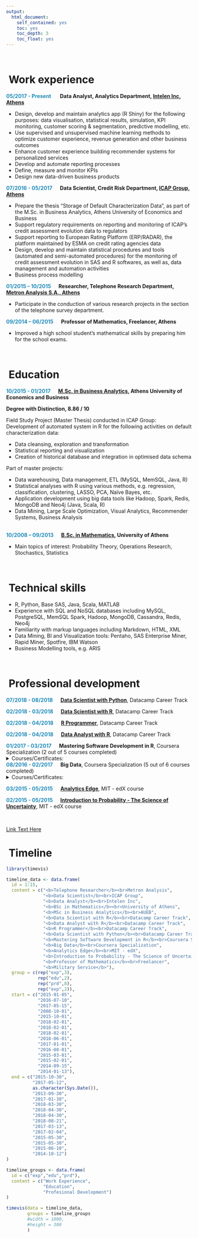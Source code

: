```yaml
---
output:
  html_document:
    self_contained: yes
    toc: yes
    toc_depth: 3
    toc_float: yes
---
```


<br>

# <i class="fa fa-briefcase"></i>&nbsp;Work experience

<font color="#218cba"><b>05/2017 - Present</font> &emsp;&nbsp; Data Analyst, Analytics Department,
[Intelen Inc, Athens](https://intelen.com/us/)</b>

* Design, develop and maintain analytics app (R Shiny) for the following purposes: 
data visualisation, statistical results, simulation, KPI monitoring, customer scoring & segmentation, predictive modelling, etc.
* Use supervised and unsupervised machine learning methods to optimize customer experience, revenue generation and other business outcomes
* Enhance customer experience building recommender systems for personalized services
* Develop and automate reporting processes
* Define, measure and monitor KPIs
* Design new data-driven business products

<font color="#218cba"><b>07/2016 - 05/2017</font> &emsp; Data Scientist, Credit Risk Department, [ICAP Group, Athens](https://www.icap.gr/)</b>

* Prepare the thesis "Storage of Default Characterization Data", as part of the M.Sc. in Business Analytics, Athens University of Economics and Business  
* Support regulatory requirements on reporting and monitoring of ICAP's credit assessment evolution data to regulators
* Support reporting to European Rating Platform (ERP/RADAR), the platform maintained by ESMA on credit rating agencies data
* Design, develop and maintain statistical procedures and tools (automated and semi-automated procedures) for the monitoring of credit assessment evolution in SAS and R softwares, as well as, data management and automation activities
* Business process modelling

<font color="#218cba"><b>01/2015 – 10/2015</font> &emsp; Researcher, Telephone Research Department, [Metron Analysis S.A., Athens](https://www.metronanalysis.gr/)</b> 

* Participate in the conduction of various research projects in the section of the telephone survey department.<br> 


<font color="#218cba"><b>09/2014 – 06/2015</font> &emsp; Professor of Mathematics, Freelancer, Athens</b> 

* Improved a high school student’s mathematical skills by preparing him for the school exams.<br> 

<br>

# <i class="fa fa-graduation-cap"></i>&nbsp;Education

<font color="#218cba"><b>10/2015 - 01/2017</font> &emsp; [M.Sc. in Business Analytics](http://analytics.aueb.gr/), Athens University of Economics and Business</b>

<b> Degree with Distinction, 8.86 / 10 </b>

Field Study Project (Master Thesis) conducted in ICAP Group:<br>
Development of automated system in R for the following activities on default characterization data:  

* Data cleansing, exploration and transformation  
* Statistical reporting and visualization  
* Creation of historical database and integration in optimised data schema  

Part of master projects:  

* Data warehousing, Data management, ETL (MySQL, MemSQL, Java, R)  
* Statistical analyses with R using various methods, e.g. regression, classification, clustering,
LASSO, PCA, Naïve Bayes, etc.
* Application development using big data tools like Hadoop, Spark, Redis, MongoDB and
Neo4j (Java, Scala, R)
* Data Mining, Large Scale Optimization, Visual Analytics, Recommender Systems,
Business Analysis<br><br>

<font color="#218cba"><b>10/2008 – 09/2013</font> &emsp; [B.Sc. in Mathematics](http://noether.math.uoa.gr/?set_language=en), University of Athens</b>

* Main topics of interest: Probability Theory, Operations Research, Stochastics, Statistics

<br>

# <i class="fa fa-code"></i>&nbsp;Technical skills

* R, Python, Base SAS, Java, Scala, MATLAB
* Experience with SQL and NoSQL databases including MySQL, PostgreSQL, MemSQL Spark, Hadoop, MongoDB, Cassandra, Redis, Neo4j
* Familiarity with markup languages including Markdown, HTML, XML
* Data Mining, BI and Visualization tools: Pentaho, SAS Enterprise Miner, Rapid Miner, Spotfire, IBM Watson
* Business Modelling tools, e.g. ARIS

<br>

# <i class="fa fa-laptop"></i>&nbsp;Professional development

<font color="#218cba"><b>07/2018 - 08/2018</font> &emsp; [Data Scientist with Python](https://www.datacamp.com/statement-of-accomplishment/track/4250ac2f2e0e499b2e97964c860b0d1ffbe4375e)</b>, Datacamp Career Track

<!-- <font color="#218cba"><b>06/2018 - Present</font> &emsp; Data Scientist with Python</b>, Datacamp Career Track (9 out of 22 courses completed) -->
<!-- <details><summary>Courses/Statements of accomplishment:</summary> -->
<!-- <p> -->
<!-- 1. [Intro to Python for Data Science](https://www.datacamp.com/statement-of-accomplishment/course/d66f750910ba8fbaa55618aa08a235e452b295b9) -->
<!-- 2. [Intermediate Python for Data Science](https://www.datacamp.com/statement-of-accomplishment/course/82d38467dad84013beb9c2c1ff11dc8ab0e5376e) -->
<!-- 3. [Python Data Science Toolbox (Part 1) ](https://www.datacamp.com/statement-of-accomplishment/course/f838418702703ae04bae7d782da545fc491c577a) -->
<!-- 4. [Python Data Science Toolbox (Part 2)](https://www.datacamp.com/statement-of-accomplishment/course/021a139dffb422b6cd51c5f2050b920337d3ae13) -->
<!-- 5. [Importing Data in Python (Part 1) ](https://www.datacamp.com/statement-of-accomplishment/course/0bb10b12d6965e3b7bfe7d95da6e925342357bf3) -->
<!-- 6. [Importing Data in Python (Part 2) ](https://www.datacamp.com/statement-of-accomplishment/course/99b8b80ef50a6775917b0771980e176aeff5ee07) -->
<!-- 7. [Cleaning Data in Python](https://www.datacamp.com/statement-of-accomplishment/course/a240d2f4538d0532e0dda5c86a43cf79086f9da7) -->
<!-- 8. [pandas Foundations](https://www.datacamp.com/statement-of-accomplishment/course/869f96946f3188af23971df509f4bf9e6c6acf43) -->
<!-- 9. [Manipulating DataFrames with pandas](https://www.datacamp.com/statement-of-accomplishment/course/d1c6e0d9610e2c837d74c8abf6f56208bcad7529) -->
<!-- </p> -->
<!-- </details> -->

<font color="#218cba"><b>02/2018 - 03/2018</font> &emsp; [Data Scientist with R](https://www.datacamp.com/statement-of-accomplishment/track/5f3ae4f9295654dfccd7c84862a83dd1fbfea8e7)</b>, Datacamp Career Track

<font color="#218cba"><b>02/2018 - 04/2018</font> &emsp; [R Programmer](https://www.datacamp.com/statement-of-accomplishment/track/65f433e5b296dfbeec46e11abdca8a5fcbad4340)</b>, Datacamp Career Track

<font color="#218cba"><b>02/2018 - 04/2018</font> &emsp; [Data Analyst with R](https://www.datacamp.com/statement-of-accomplishment/track/57a0e342cf5cfc481df8607dc16c053fd8e9dc18)</b>, Datacamp Career Track

<font color="#218cba"><b>01/2017 - 03/2017</font> &emsp; Mastering Software Development in R</b>, Coursera Specialization (2 out of 5 courses completed)
<details><summary>Courses/Certificates:</summary>
<p>
1. [The R Programming Environment](https://www.coursera.org/account/accomplishments/certificate/F4U29KXDFJYX)
2. [Advanced R Programming](https://www.coursera.org/account/accomplishments/certificate/ZT7P5RHVG9ZG)
</p>
</details>

<font color="#218cba"><b>08/2016 - 02/2017</font> &emsp; Big Data</b>, Coursera Specialization (5 out of 6 courses completed)
<details><summary>Courses/Certificates:</summary>
<p>
1. [Introduction to Big Data](https://www.coursera.org/account/accomplishments/certificate/THXQ6KFU8KB4)
2. [Big Data Modeling and Management Systems](https://www.coursera.org/account/accomplishments/certificate/HW3YFAMNXV5Q)
3. [Big Data Integration and Processing](https://www.coursera.org/account/accomplishments/certificate/ZRCZRB22FHBV)
4. [Machine Learning With Big Data](https://www.coursera.org/account/accomplishments/certificate/DXL7WLHFZ4E6)
5. [Graph Analytics for Big Data](https://www.coursera.org/account/accomplishments/certificate/CAQ2PPCD3DA3)
</p>
</details>

<font color="#218cba"><b>03/2015 - 05/2015</font> &emsp; [Analytics Edge](https://verify.edx.org/cert/b346f33c4c934228b6e94154a2a83522)</b>, MIT - edX course

<font color="#218cba"><b>02/2015 - 05/2015</font> &emsp; [Introduction to Probability - The Science of Uncertainty](https://verify.edx.org/cert/3fc4fbc2d4ef463da842cbeedf725d91)</b>, MIT - edX course

<br>

<a href="www/NikosKousiadis_CV.pdf">Link Text Here</a>

# <i class="fa fa-calendar"></i>&nbsp;Timeline

```r
library(timevis)

timeline_data <- data.frame(
  id = 1:15,
  content = c("<b>Telephone Researcher</b><br>Metron Analysis",
              "<b>Data Scientist</b><br>ICAP Group",
              "<b>Data Analyst</b><br>Intelen Inc",
              "<b>BSc in Mathematics</b><br>University of Athens",
              "<b>MSc in Business Analytics</b><br>AUEB",
              "<b>Data Scientist with R</b><br>Datacamp Career Track",
              "<b>Data Analyst with R</b><br>Datacamp Career Track",
              "<b>R Programmer</b><br>Datacamp Career Track",
              "<b>Data Scientist with Python</b><br>Datacamp Career Track",
              "<b>Mastering Software Development in R</b><br>Coursera Specialization",
              "<b>Big Data</b><br>Coursera Specialization",
              "<b>Analytics Edge</b><br>MIT - edX",
              "<b>Introduction to Probability - The Science of Uncertainty</b><br>MIT - edX",
              "<b>Professor of Mathematics</b><br>Freelancer",
              "<b>Military Service</b>"),
  group = c(rep("exp",3),
            rep("edu",2),
            rep("prd",8),
            rep("exp",2)),
  start = c("2015-01-05",
            "2016-07-10",
            "2017-05-15",
            "2008-10-01",
            "2015-10-01",
            "2018-02-01",
            "2018-02-01",
            "2018-02-01",
            "2018-06-01",
            "2017-01-01",
            "2016-08-01",
            "2015-03-01",
            "2015-02-01",
            "2014-09-15",
            "2014-01-13"),
  end = c("2015-10-30", 
          "2017-05-12",
          as.character(Sys.Date()),
          "2013-09-30",
          "2017-01-30",
          "2018-03-30",
          "2018-04-30",
          "2018-04-30",
          "2018-08-21",
          "2017-03-13",
          "2017-02-04",
          "2015-05-30",
          "2015-05-30",
          "2015-06-10",
          "2014-10-12")
)

timeline_groups <- data.frame(
  id = c("exp","edu","prd"),
  content = c("Work Experience",
              "Education",
              "Profesional Development")
)

timevis(data = timeline_data, 
        groups = timeline_groups 
        #width = 1000, 
        #height = 300
        )
```
